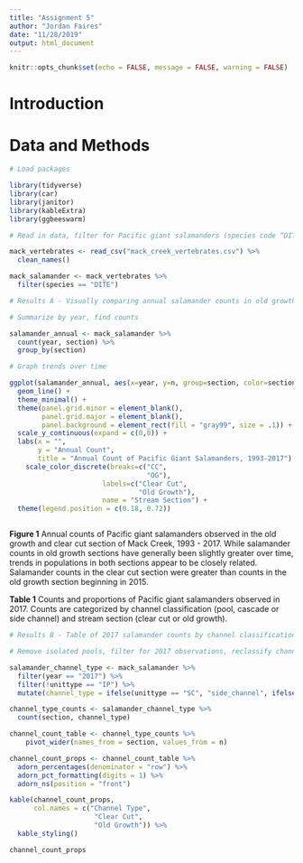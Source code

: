 ```yaml
---
title: "Assignment 5"
author: "Jordan Faires"
date: "11/28/2019"
output: html_document
---
```


```r
knitr::opts_chunk$set(echo = FALSE, message = FALSE, warning = FALSE)
```


# Introduction

# Data and Methods

```r

# Load packages

library(tidyverse)
library(car)
library(janitor)
library(kableExtra)
library(ggbeeswarm)

# Read in data, filter for Pacific giant salamanders (species code “DITE”)

mack_vertebrates <- read_csv("mack_creek_vertebrates.csv") %>% 
  clean_names()

mack_salamander <- mack_vertebrates %>% 
  filter(species == "DITE")

```

```r

# Results A - Visually comparing annual salamander counts in old growth (OG) and clear cut (CC) sections of Mack Creek

# Summarize by year, find counts 

salamander_annual <- mack_salamander %>% 
  count(year, section) %>% 
  group_by(section)

# Graph trends over time

ggplot(salamander_annual, aes(x=year, y=n, group=section, color=section)) +
  geom_line() +
  theme_minimal() +
  theme(panel.grid.minor = element_blank(),
        panel.grid.major = element_blank(),
        panel.background = element_rect(fill = "gray99", size = .1)) +
  scale_y_continuous(expand = c(0,0)) +
  labs(x = "",
       y = "Annual Count",
       title = "Annual Count of Pacific Giant Salamanders, 1993-2017") +
    scale_color_discrete(breaks=c("CC", 
                                  "OG"),
                       labels=c("Clear Cut", 
                                "Old Growth"),
                       name = "Stream Section") +
  theme(legend.position = c(0.18, 0.72))



```
**Figure 1** Annual counts of Pacific giant salamanders observed in the old growth and clear cut section of Mack Creek, 1993 - 2017. While salamander counts in old growth sections have generally been slightly greater over time, trends in populations in both sections appear to be closely related. Salamander counts in the clear cut section were greater than counts in the old growth section beginning in 2015. 

**Table 1** Counts and proportions of Pacific giant salamanders observed in 2017. Counts are categorized by channel classification (pool, cascade or side channel) and stream section (clear cut or old growth).
```r

# Results B - Table of 2017 salamander counts by channel classification (pool, cascades and side-channel) in old growth (OG) and clear cut (CC) sections of Mack Creek.

# Remove isolated pools, filter for 2017 observations, reclassify channel types as pool, cascade, side-channel. SC/side channel = side_channel, P/pool = pool, C/cascade,I/riffle,C/cascade,S/small step = cascade.

salamander_channel_type <- mack_salamander %>%
  filter(year == "2017") %>% 
  filter(!unittype == "IP") %>% 
  mutate(channel_type = ifelse(unittype == "SC", "side_channel", ifelse(unittype == "P", "pool", ifelse(unittype %in% c("C", "I", "R", "S"), "cascade", ""))))

channel_type_counts <- salamander_channel_type %>% 
  count(section, channel_type)

channel_count_table <- channel_type_counts %>% 
    pivot_wider(names_from = section, values_from = n)

channel_count_props <- channel_count_table %>% 
  adorn_percentages(denominator = "row") %>% 
  adorn_pct_formatting(digits = 1) %>% 
  adorn_ns(position = "front")

kable(channel_count_props,
      col.names = c("Channel Type", 
                     "Clear Cut", 
                     "Old Growth")) %>% 
  kable_styling()

channel_count_props
```

